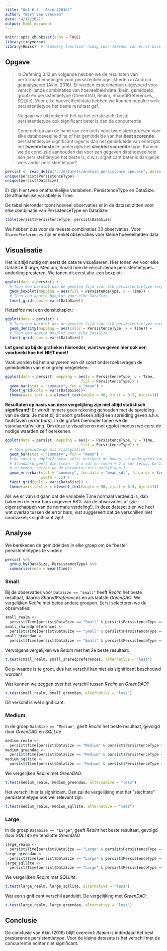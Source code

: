 ```yaml
---
title: "Oef 6.7 - Akin (2016)"
author: "Bert Van Vreckem"
date: "4/17/2021"
output: html_document
---
```


```r
knitr::opts_chunk$set(echo = TRUE)
library(tidyverse)
library(Hmisc)  # "Summary function" nodig voor tekenen van error bars
```

## Opgave

> In Oefening 3.12 en volgende hebben we de resultaten van performantiemetingen voor persistentiemogelijkheden in Android geanalyseerd (Akin, 2016). Er werden experimenten uitgevoerd voor verschillende combinaties van hoeveelheid data (klein, gemiddeld, groot) en persistentietype (GreenDAO, Realm, SharedPreferences, SQLite). Voor elke hoeveelheid data hebben we kunnen bepalen welk persistentietype het beste resultaat gaf.
>
> Nu gaan we uitzoeken of het op het eerste zicht beste persistentietype ook significant beter is dan de concurrentie.
>
> Concreet: ga aan de hand van een toets voor twee steekproeven voor elke datahoeveelheid na of het gemiddelde van het **best scorende** persistentietype significant lager is dan het gemiddelde van enerzijds het **tweede beste** en anderzijds het **slechtst scorende** type.
Kunnen we de conclusie aanhouden dat voor een gegeven datahoeveelheid één persistentietype het beste is, d.w.z. significant beter is dan gelijk welk ander persistentietype?

```r
persist <- read_delim("../datasets/android_persistence_cpu.csv", delim = ";")
unique(persist$PersistenceType)
unique(persist$DataSize)
```
Er zijn hier twee onafhankelijke variabelen: PersistenceType en DataSize. De afhankelijke variabele is Time.

De tabel hieronder toont hoeveel observaties er in de dataset zitten voor elke combinatie van PersistenceType en DataSize:

```r
table(persist$PersistenceType, persist$DataSize)
```

We hebben dus voor de meeste combinaties 30 observaties. Voor `SharedPreferences` zijn er enkel observaties voor kleine hoeveelheden data.

## Visualisatie

Het is altijd nuttig om eerst de data te visualiseren. Hier tonen we voor elke DataSize (Large, Medium, Small) hoe de verschillende persistentietypes onderling presteren. We tonen dit eerst ahv. een boxplot:

```r
ggplot(data = persist) +
  # Toon een boxplot die de gemeten tijd voor elk persistentietype vergelijkt
  geom_boxplot(mapping = aes(fill = PersistenceType, x = Time)) +
  # Toon een aparte boxplot voor elke DataSize
  facet_grid(rows = vars(DataSize))
```

Hetzelfde met een densiteitsplot:

```r
ggplot(data = persist) +
  # Toon een boxplot die de gemeten tijd voor elk persistentietype vergelijkt
  geom_density(mapping = aes(color = PersistenceType, x = Time)) +
  # Toon een aparte boxplot voor elke DataSize
  facet_grid(rows = vars(DataSize))
```

**Let goed op bij de grafieken hieronder, want we geven hier ook een voorbeeld hoe het NIET moet!**

Vaak worden bij het analyseren van dit soort onderzoeksvragen de gemiddelden van elke groep vergeleken:

```r
ggplot(data = persist, mapping = aes(x = PersistenceType, y = Time,
                                  fill = PersistenceType)) +
  geom_bar(stat = "summary", fun = "mean") +
  facet_grid(cols = vars(DataSize))+
  theme(axis.text.x = element_text(angle = 90, vjust = 0.5, hjust=1))
```

**Resultaten op basis van deze vergelijking zijn niet altijd statistisch significant!!** Er wordt immers geen rekening gehouden met de spreiding van de data. Je moet bij dit soort grafieken altijd een spreiding geven a.h.v. foutstaven (*error bars*). In de grafiek hieronder tonen we de standaardafwijking. Om deze te visualiseren met ggplot moeten we eerst de nodige waarden zelf berekenen.

```r
ggplot(data = persist, mapping = aes(x = PersistenceType, y = Time,
                                  fill = PersistenceType)) +
  # Toon gemiddelde als staafgrafiek
  geom_bar(stat = "summary", fun = "mean") +
  # De functie ggplot2::mean_sdl() berekent de boven- en ondergrens van de error-bars
  # Standaard geeft die (mean - 2 x sd) en (mean + 2 x sd) terug. Om 1x de sd als grens
  # te nemen, zetten we de parameter mult gelijk aan 1.
  geom_errorbar(stat = "summary", fun.data = "mean_sdl", fun.args = list(mult=1),
                width = .5) +
  facet_grid(cols = vars(DataSize)) +
  theme(axis.text.x = element_text(angle = 90, vjust = 0.5, hjust=1))
```

Als we er van uit gaan dat de variabele Time normaal verdeeld is, dan bakenen de error bars ongeveer 68% van de observaties af (zie eigenschappen van de normale verdeling!). In deze dataset zien we heel wat overlap tussen de error bars, wat suggereert dat de verschillen niet noodzakelijk significant zijn!

## Analyse

We berekenen de gemiddelden in elke groep om de "beste" persistentietypes te vinden:

```r
persist %>%
  group_by(DataSize, PersistenceType) %>%
  summarise(mean = mean(Time))
```

### Small

Bij de observaties voor `DataSize == "small"` heeft *Realm* het beste resultaat, daarna *SharedPreferences* en als laatste *GreenDAO*. We vergelijken *Realm* met beide andere groepen. Eerst selecteren we de observaties:

```r
small_realm <- 
  persist$Time[persist$DataSize == "Small" & persist$PersistenceType == "Realm"]
small_sharedpreferences <- 
  persist$Time[persist$DataSize == "Small" & persist$PersistenceType == "Sharedpreferences"]
small_greendao <- 
  persist$Time[persist$DataSize == "Small" & persist$PersistenceType == "GreenDAO"]
```

Vervolgens vergelijken we *Realm* met het 2e beste resultaat:

```r
t.test(small_realm, small_sharedpreferences, alternative = "less")
```

De p-waarde is te groot, dus het verschil kan niet als significant beschouwd worden!

Wat kunnen we zeggen over het verschil tussen *Realm* en *GreenDAO*?

```r
t.test(small_realm, small_greendao, alternative = "less")
```

Dit verschil is wél significant.

### Medium

In de groep `DataSize == "Medium"`, geeft *Realm* het beste resultaat, gevolgd door *GreenDAO* en *SQLLite*
```r
medium_realm <- 
  persist$Time[persist$DataSize == "Medium" & persist$PersistenceType == "Realm"]
medium_greendao <- 
  persist$Time[persist$DataSize == "Medium" & persist$PersistenceType == "GreenDAO"]
medium_sqllite <- 
  persist$Time[persist$DataSize == "Medium" & persist$PersistenceType == "SQLLite"]
```

We vergelijken *Realm* met *GreenDAO*:

```r
t.test(medium_realm, medium_greendao, alternative = "less")
```

Het verschil hier is significant. Dan zal de vergelijking met het "slechtste" persistentietype ook wel relevant zijn:

```r
t.test(medium_realm, medium_sqllite, alternative = "less")
```
### Large

In de groep `DataSize == "Large"`, geeft *Realm* het beste resultaat, gevolgd door *SQLLite* en tenslotte *GreenDAO*
```r
large_realm <- 
  persist$Time[persist$DataSize == "Large" & persist$PersistenceType == "Realm"]
large_greendao <- 
  persist$Time[persist$DataSize == "Large" & persist$PersistenceType == "GreenDAO"]
large_sqllite <- 
  persist$Time[persist$DataSize == "Large" & persist$PersistenceType == "SQLLite"]
```

We vergelijken *Realm* met *SQLLite*:

```r
t.test(large_realm, large_sqllite, alternative = "less")
```

Wat een significant verschil aanduidt. De vergelijking met *GreenDAO*:

```r
t.test(large_realm, large_greendao, alternative = "less")
```

## Conclusie

De conclusie van Akin (2016) blijft overeind: *Realm* is inderdaad het best presterende persistentietype. Voor de kleine datasets is het verschil met de concurrentie echter niet significant.
